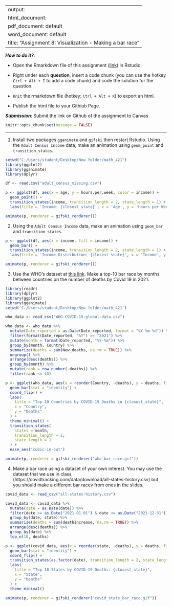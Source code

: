 
---
output: 
  html_document:
  pdf_document: default
  word_document: default
title: "Assignment 8: Visualization - Making a bar race"
---

***How to do it?***: 

- Open the Rmarkdown file of this assignment ([link](assignment8.Rmd)) in Rstudio. 

- Right under each **question**, insert  a code chunk (you can use the hotkey `Ctrl + Alt + I` to add a code chunk) and code the solution for the question. 

- `Knit` the rmarkdown file (hotkey: `Ctrl + Alt + K`) to export an html.  

-  Publish the html file to your Githiub Page. 

***Submission***: Submit the link on Github of the assignment to Canvas

```r
knitr::opts_chunk$set(message = FALSE)
```


-------

1. Install two packages `gganimate` and `gifski` then restart Rstudio. Using the `Adult Census Income` data, make an animation using `geom_point` and `transition_states`.
```r
setwd("C:/Users/student/Desktop/New folder/math_421")
library(ggplot2)
library(gganimate)
library(dplyr)

df <- read.csv("adult_census_missing.csv")
```
```r
p <- ggplot(df, aes(x = age, y = hours.per.week, color = income)) +
  geom_point() +
  transition_states(income, transition_length = 2, state_length = 1) +
  labs(title = 'Income: {closest_state}', x = 'Age', y = 'Hours per Week')

animate(p, renderer = gifski_renderer())
```


2. Using the `Adult Census Income` data, make an animation using `geom_bar` and `transition_states`.
```r
p <- ggplot(df, aes(x = income, fill = income)) +
  geom_bar() +
  transition_states(income, transition_length = 2, state_length = 1) +
  labs(title = 'Income Distribution: {closest_state}', x = 'Income', y = 'Count')

animate(p, renderer = gifski_renderer())
```


3. Use the WHO's dataset at [this link](https://covid19.who.int/WHO-COVID-19-global-data.csv). Make a top-10 bar race by months between countries on the number of deaths by Covid 19 in 2021.
```r
library(readr)
library(dplyr)
library(ggplot2)
library(gganimate)
setwd('C:/Users/student/Desktop/New folder/math_421')

who_data <- read_csv("WHO-COVID-19-global-data.csv")
```
```r
who_data <- who_data %>%
  mutate(Date_reported = as.Date(Date_reported, format = "%Y-%m-%d")) %>% 
  filter(format(Date_reported, "%Y") == "2021") %>% 
  mutate(month = format(Date_reported, "%Y-%m")) %>% 
  group_by(month, Country) %>%
  summarize(deaths = sum(New_deaths, na.rm = TRUE)) %>% 
  ungroup() %>%
  arrange(desc(deaths)) %>%
  group_by(month) %>%
  mutate(rank = row_number(-deaths)) %>% 
  filter(rank <= 10) 
```
```r
p <- ggplot(who_data, aes(x = reorder(Country, -deaths), y = deaths, fill = Country)) +
  geom_bar(stat = "identity") +
  coord_flip() +
  labs(
    title = "Top 10 Countries by COVID-19 Deaths in {closest_state}",
    x = "Country",
    y = "Deaths"
  ) +
  theme_minimal() +
  transition_states(
    states = month,
    transition_length = 2,
    state_length = 1
  ) +
  ease_aes('cubic-in-out')
```
```r
animate(p, renderer = gifski_renderer("who_bar_race.gif"))
```


4. Make a bar race using a dataset of your own interest. You may use the dataset that we use in class (https://covidtracking.com/data/download/all-states-history.csv) but you should make a different bar racev from ones in the slides. 
```r
covid_data <- read_csv("all-states-history.csv")

covid_data <- covid_data %>%
  mutate(date = as.Date(date)) %>%
  filter(date >= as.Date("2021-01-01") & date <= as.Date("2021-12-31")) %>%
  group_by(date, state) %>%
  summarize(deaths = sum(deathIncrease, na.rm = TRUE)) %>%
  arrange(desc(deaths)) %>%
  group_by(date) %>%
  top_n(10, deaths)
```
```r
p <- ggplot(covid_data, aes(x = reorder(state, -deaths), y = deaths, fill = state)) +
  geom_bar(stat = "identity") +
  coord_flip() +
  transition_states(as.factor(date), transition_length = 2, state_length = 1) +
  labs(
    title = "Top 10 States by COVID-19 Deaths: {closest_state}",
    x = "State",
    y = "Deaths"
  ) +
  theme_minimal()
```


```r
animate(p, renderer = gifski_renderer("covid_state_bar_race.gif"))
```

